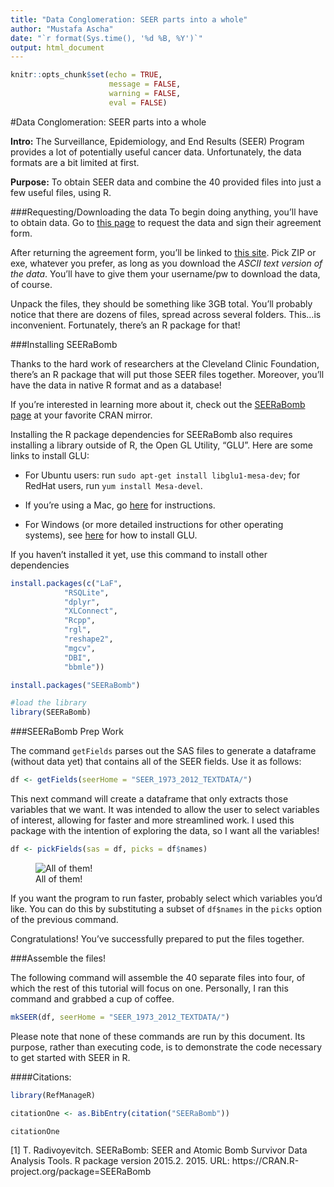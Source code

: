 ```yaml
---
title: "Data Conglomeration: SEER parts into a whole"
author: "Mustafa Ascha"
date: "`r format(Sys.time(), '%d %B, %Y')`"
output: html_document
---
```


```r

knitr::opts_chunk$set(echo = TRUE, 
                      message = FALSE, 
                      warning = FALSE, 
                      eval = FALSE)

```

#Data Conglomeration: SEER parts into a whole

**Intro:** The Surveillance, Epidemiology, and End Results (SEER) Program provides a lot of potentially useful cancer data. Unfortunately, the data formats are a bit limited at first. 

**Purpose:** To obtain SEER data and combine the 40 provided files into just a few useful files, using R. 

###Requesting/Downloading the data
To begin doing anything, you'll have to obtain data. Go to [this page](http://seer.cancer.gov/data/access.html) to request the data and sign their agreement form. 

After returning the agreement form, you'll be linked to [this site](http://seer.cancer.gov/data/options.html). Pick ZIP or exe, whatever you prefer, as long as you download the *ASCII text version of the data*. You'll have to give them your username/pw to download the data, of course.

Unpack the files, they should be something like 3GB total. You'll probably notice that there are dozens of files, spread across several folders. This...is inconvenient. Fortunately, there's an R package for that! 

###Installing SEERaBomb  

Thanks to the hard work of researchers at the Cleveland Clinic Foundation, there's an R package that will put those SEER files together. Moreover, you'll have the data in native R format and as a database!

If you're interested in learning more about it, check out the [SEERaBomb page](https://cran.r-project.org/web/packages/SEERaBomb/index.html) at your favorite CRAN mirror.  

Installing the R package dependencies for SEERaBomb also requires installing a library outside of R, the Open GL Utility, "GLU". Here are some links to install GLU:  

- For Ubuntu users: run `sudo apt-get install libglu1-mesa-dev`; for RedHat users, run `yum install Mesa-devel`.   

- If you're using a Mac, go [here](http://alumni.cs.ucsb.edu/~wombatty/tutorials/opengl_mac_osx.html) for instructions.  

- For Windows (or more detailed instructions for other operating systems), see [here](https://www.opengl.org/documentation/implementations/) for how to install GLU. 


If you haven't installed it yet, use this command to install other dependencies

```r
install.packages(c("LaF",
			"RSQLite",
			"dplyr",
			"XLConnect",
			"Rcpp",
			"rgl",
			"reshape2",
			"mgcv",
			"DBI",
			"bbmle"))

install.packages("SEERaBomb")

#load the library
library(SEERaBomb)

```

###SEERaBomb Prep Work

The command `getFields` parses out the SAS files to generate a dataframe (without data yet) that contains all of the SEER fields. Use it as follows:

```r

df <- getFields(seerHome = "SEER_1973_2012_TEXTDATA/")

```

This next command will create a dataframe that only extracts those variables that we want. It was intended to allow the user to select variables of interest, allowing for faster and more streamlined work. I used this package with the intention of exploring the data, so I want all the variables! 

```r

df <- pickFields(sas = df, picks = df$names)

```

![All of them!](../data/allTheVars.jpg)

If you want the program to run faster, probably select which variables you'd like. You can do this by substituting a subset of `df$names` in the `picks` option of the previous command.

Congratulations! You've successfully prepared to put the files together.

###Assemble the files!

The following command will assemble the 40 separate files into four, of which the rest of this tutorial will focus on one. Personally, I ran this command and grabbed a cup of coffee.    

```r

mkSEER(df, seerHome = "SEER_1973_2012_TEXTDATA/")

```

Please note that none of these commands are run by this document. Its purpose, rather than executing code, is to demonstrate the code necessary to get started with SEER in R.

####Citations:

```r

library(RefManageR)

citationOne <- as.BibEntry(citation("SEERaBomb"))

citationOne

```

[1] T. Radivoyevitch. SEERaBomb: SEER and Atomic Bomb Survivor Data Analysis Tools. R package version 2015.2. 2015. URL: https://CRAN.R-project.org/package=SEERaBomb









